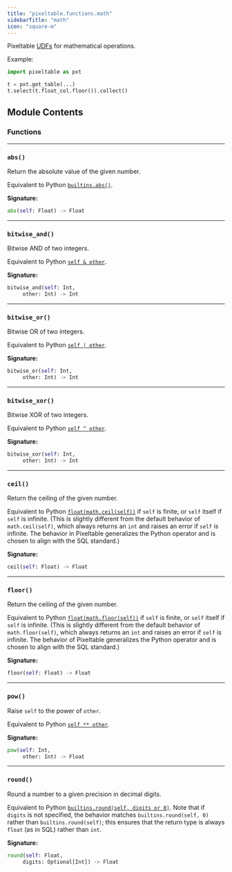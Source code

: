 ```yaml
---
title: "pixeltable.functions.math"
sidebarTitle: "math"
icon: "square-m"
---
```


Pixeltable [UDFs](https://pixeltable.readme.io/docs/user-defined-functions-udfs) for mathematical operations.

Example:

``` python
import pixeltable as pxt

t = pxt.get_table(...)
t.select(t.float_col.floor()).collect()
```


## Module Contents

### Functions


---

### `abs()`

Return the absolute value of the given number.


Equivalent to Python [`builtins.abs()`](https://docs.python.org/3/library/functions.html#abs).


**Signature:**

```python
abs(self: Float) -> Float
```


---

### `bitwise_and()`

Bitwise AND of two integers.


Equivalent to Python [`self & other`](https://docs.python.org/3/library/stdtypes.html#bitwise-operations-on-integer-types).


**Signature:**

```python
bitwise_and(self: Int,
     other: Int) -> Int
```


---

### `bitwise_or()`

Bitwise OR of two integers.


Equivalent to Python [`self | other`](https://docs.python.org/3/library/stdtypes.html#bitwise-operations-on-integer-types).


**Signature:**

```python
bitwise_or(self: Int,
     other: Int) -> Int
```


---

### `bitwise_xor()`

Bitwise XOR of two integers.


Equivalent to Python [`self ^ other`](https://docs.python.org/3/library/stdtypes.html#bitwise-operations-on-integer-types).


**Signature:**

```python
bitwise_xor(self: Int,
     other: Int) -> Int
```


---

### `ceil()`

Return the ceiling of the given number.


Equivalent to Python [`float(math.ceil(self))`](https://docs.python.org/3/library/math.html#math.ceil) if `self` is finite, or `self` itself if `self` is infinite. (This is slightly different from the default behavior of `math.ceil(self)`, which always returns an `int` and raises an error if `self` is infinite. The behavior in Pixeltable generalizes the Python operator and is chosen to align with the SQL standard.)


**Signature:**

```python
ceil(self: Float) -> Float
```


---

### `floor()`

Return the ceiling of the given number.


Equivalent to Python [`float(math.floor(self))`](https://docs.python.org/3/library/math.html#math.ceil) if `self` is finite, or `self` itself if `self` is infinite. (This is slightly different from the default behavior of `math.floor(self)`, which always returns an `int` and raises an error if `self` is infinite. The behavior of Pixeltable generalizes the Python operator and is chosen to align with the SQL standard.)


**Signature:**

```python
floor(self: Float) -> Float
```


---

### `pow()`

Raise `self` to the power of `other`.


Equivalent to Python [`self ** other`](https://docs.python.org/3/library/functions.html#pow).


**Signature:**

```python
pow(self: Int,
     other: Int) -> Float
```


---

### `round()`

Round a number to a given precision in decimal digits.


Equivalent to Python [`builtins.round(self, digits or 0)`](https://docs.python.org/3/library/functions.html#round). Note that if `digits` is not specified, the behavior matches `builtins.round(self, 0)` rather than `builtins.round(self)`; this ensures that the return type is always `float` (as in SQL) rather than `int`.


**Signature:**

```python
round(self: Float,
     digits: Optional[Int]) -> Float
```

